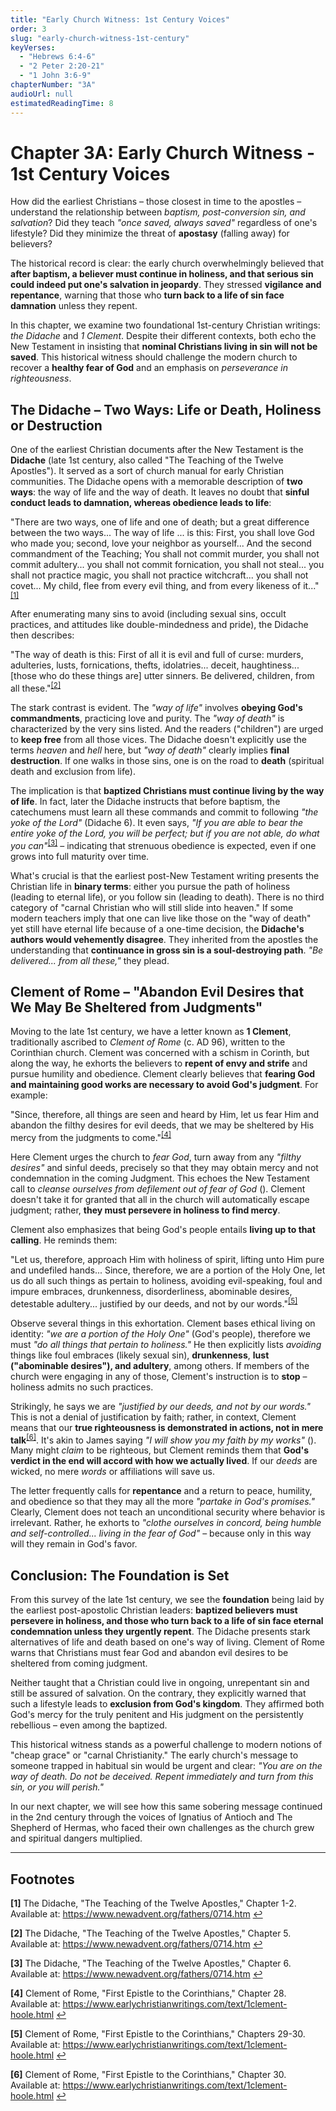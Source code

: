```yaml
---
title: "Early Church Witness: 1st Century Voices"
order: 3
slug: "early-church-witness-1st-century"
keyVerses:
  - "Hebrews 6:4-6"
  - "2 Peter 2:20-21"
  - "1 John 3:6-9"
chapterNumber: "3A"
audioUrl: null
estimatedReadingTime: 8
---
```


# Chapter 3A: Early Church Witness - 1st Century Voices

How did the earliest Christians – those closest in time to the apostles – understand the relationship between *baptism, post-conversion sin, and salvation*? Did they teach *"once saved, always saved"* regardless of one's lifestyle? Did they minimize the threat of **apostasy** (falling away) for believers? 

The historical record is clear: the early church overwhelmingly believed that **after baptism, a believer must continue in holiness, and that serious sin could indeed put one's salvation in jeopardy**. They stressed **vigilance and repentance**, warning that those who **turn back to a life of sin face damnation** unless they repent.

In this chapter, we examine two foundational 1st-century Christian writings: *the Didache* and *1 Clement*. Despite their different contexts, both echo the New Testament in insisting that **nominal Christians living in sin will not be saved**. This historical witness should challenge the modern church to recover a **healthy fear of God** and an emphasis on *perseverance in righteousness*.

## The Didache – Two Ways: Life or Death, Holiness or Destruction

One of the earliest Christian documents after the New Testament is the **Didache** (late 1st century, also called "The Teaching of the Twelve Apostles"). It served as a sort of church manual for early Christian communities. The Didache opens with a memorable description of **two ways**: the way of life and the way of death. It leaves no doubt that **sinful conduct leads to damnation, whereas obedience leads to life**:

"There are two ways, one of life and one of death; but a great difference between the two ways... The way of life ... is this: First, you shall love God who made you; second, love your neighbor as yourself... And the second commandment of the Teaching; You shall not commit murder, you shall not commit adultery... you shall not commit fornication, you shall not steal... you shall not practice magic, you shall not practice witchcraft... you shall not covet... My child, flee from every evil thing, and from every likeness of it..."<sup><a href="#footnote-1" id="ref-1">[1]</a></sup>

After enumerating many sins to avoid (including sexual sins, occult practices, and attitudes like double-mindedness and pride), the Didache then describes:

"The way of death is this: First of all it is evil and full of curse: murders, adulteries, lusts, fornications, thefts, idolatries... deceit, haughtiness... [those who do these things are] utter sinners. Be delivered, children, from all these."<sup><a href="#footnote-2" id="ref-2">[2]</a></sup>

The stark contrast is evident. The *"way of life"* involves **obeying God's commandments**, practicing love and purity. The *"way of death"* is characterized by the very sins listed. And the readers ("children") are urged to **keep free** from all those vices. The Didache doesn't explicitly use the terms *heaven* and *hell* here, but *"way of death"* clearly implies **final destruction**. If one walks in those sins, one is on the road to **death** (spiritual death and exclusion from life).

The implication is that **baptized Christians must continue living by the way of life**. In fact, later the Didache instructs that before baptism, the catechumens must learn all these commands and commit to following *"the yoke of the Lord"* (Didache 6). It even says, *"If you are able to bear the entire yoke of the Lord, you will be perfect; but if you are not able, do what you can"*<sup><a href="#footnote-3" id="ref-3">[3]</a></sup> – indicating that strenuous obedience is expected, even if one grows into full maturity over time.

What's crucial is that the earliest post-New Testament writing presents the Christian life in **binary terms**: either you pursue the path of holiness (leading to eternal life), or you follow sin (leading to death). There is no third category of "carnal Christian who will still slide into heaven." If some modern teachers imply that one can live like those on the "way of death" yet still have eternal life because of a one-time decision, the **Didache's authors would vehemently disagree**. They inherited from the apostles the understanding that **continuance in gross sin is a soul-destroying path**. *"Be delivered... from all these,"* they plead.

## Clement of Rome – "Abandon Evil Desires that We May Be Sheltered from Judgments"

Moving to the late 1st century, we have a letter known as **1 Clement**, traditionally ascribed to *Clement of Rome* (c. AD 96), written to the Corinthian church. Clement was concerned with a schism in Corinth, but along the way, he exhorts the believers to **repent of envy and strife** and pursue humility and obedience. Clement clearly believes that **fearing God and maintaining good works are necessary to avoid God's judgment**. For example:

"Since, therefore, all things are seen and heard by Him, let us fear Him and abandon the filthy desires for evil deeds, that we may be sheltered by His mercy from the judgments to come."<sup><a href="#footnote-4" id="ref-4">[4]</a></sup>

Here Clement urges the church to *fear God*, turn away from any *"filthy desires"* and sinful deeds, precisely so that they may obtain mercy and not condemnation in the coming Judgment. This echoes the New Testament call to *cleanse ourselves from defilement out of fear of God* (<BibleVerse reference="2 Corinthians 7:1" />). Clement doesn't take it for granted that all in the church will automatically escape judgment; rather, **they must persevere in holiness to find mercy**.

Clement also emphasizes that being God's people entails **living up to that calling**. He reminds them:

"Let us, therefore, approach Him with holiness of spirit, lifting unto Him pure and undefiled hands... Since, therefore, we are a portion of the Holy One, let us do all such things as pertain to holiness, avoiding evil-speaking, foul and impure embraces, drunkenness, disorderliness, abominable desires, detestable adultery... justified by our deeds, and not by our words."<sup><a href="#footnote-5" id="ref-5">[5]</a></sup>

Observe several things in this exhortation. Clement bases ethical living on identity: *"we are a portion of the Holy One"* (God's people), therefore we must *"do all things that pertain to holiness."* He then explicitly lists *avoiding* things like foul embraces (likely sexual sin), **drunkenness**, **lust ("abominable desires"), and adultery**, among others. If members of the church were engaging in any of those, Clement's instruction is to **stop** – holiness admits no such practices.

Strikingly, he says we are *"justified by our deeds, and not by our words."* This is not a denial of justification by faith; rather, in context, Clement means that our **true righteousness is demonstrated in actions, not in mere talk**<sup><a href="#footnote-6" id="ref-6">[6]</a></sup>. It's akin to James saying *"I will show you my faith by my works"* (<BibleVerse reference="James 2:18" />). Many might *claim* to be righteous, but Clement reminds them that **God's verdict in the end will accord with how we actually lived**. If our *deeds* are wicked, no mere *words* or affiliations will save us.

The letter frequently calls for **repentance** and a return to peace, humility, and obedience so that they may all the more *"partake in God's promises."* Clearly, Clement does not teach an unconditional security where behavior is irrelevant. Rather, he exhorts to *"clothe ourselves in concord, being humble and self-controlled... living in the fear of God"* – because only in this way will they remain in God's favor.

## Conclusion: The Foundation is Set

From this survey of the late 1st century, we see the **foundation** being laid by the earliest post-apostolic Christian leaders: **baptized believers must persevere in holiness, and those who turn back to a life of sin face eternal condemnation unless they urgently repent**. The Didache presents stark alternatives of life and death based on one's way of living. Clement of Rome warns that Christians must fear God and abandon evil desires to be sheltered from coming judgment.

Neither taught that a Christian could live in ongoing, unrepentant sin and still be assured of salvation. On the contrary, they explicitly warned that such a lifestyle leads to **exclusion from God's kingdom**. They affirmed both God's mercy for the truly penitent and His judgment on the persistently rebellious – even among the baptized.

This historical witness stands as a powerful challenge to modern notions of "cheap grace" or "carnal Christianity." The early church's message to someone trapped in habitual sin would be urgent and clear: *"You are on the way of death. Do not be deceived. Repent immediately and turn from this sin, or you will perish."*

In our next chapter, we will see how this same sobering message continued in the 2nd century through the voices of Ignatius of Antioch and The Shepherd of Hermas, who faced their own challenges as the church grew and spiritual dangers multiplied.

---

## Footnotes

<p id="footnote-1"><strong>[1]</strong> The Didache, "The Teaching of the Twelve Apostles," Chapter 1-2. Available at: <a href="https://www.newadvent.org/fathers/0714.htm" target="_blank" rel="noopener">https://www.newadvent.org/fathers/0714.htm</a> <a href="#ref-1">↩</a></p>

<p id="footnote-2"><strong>[2]</strong> The Didache, "The Teaching of the Twelve Apostles," Chapter 5. Available at: <a href="https://www.newadvent.org/fathers/0714.htm" target="_blank" rel="noopener">https://www.newadvent.org/fathers/0714.htm</a> <a href="#ref-2">↩</a></p>

<p id="footnote-3"><strong>[3]</strong> The Didache, "The Teaching of the Twelve Apostles," Chapter 6. Available at: <a href="https://www.newadvent.org/fathers/0714.htm" target="_blank" rel="noopener">https://www.newadvent.org/fathers/0714.htm</a> <a href="#ref-3">↩</a></p>

<p id="footnote-4"><strong>[4]</strong> Clement of Rome, "First Epistle to the Corinthians," Chapter 28. Available at: <a href="https://www.earlychristianwritings.com/text/1clement-hoole.html" target="_blank" rel="noopener">https://www.earlychristianwritings.com/text/1clement-hoole.html</a> <a href="#ref-4">↩</a></p>

<p id="footnote-5"><strong>[5]</strong> Clement of Rome, "First Epistle to the Corinthians," Chapters 29-30. Available at: <a href="https://www.earlychristianwritings.com/text/1clement-hoole.html" target="_blank" rel="noopener">https://www.earlychristianwritings.com/text/1clement-hoole.html</a> <a href="#ref-5">↩</a></p>

<p id="footnote-6"><strong>[6]</strong> Clement of Rome, "First Epistle to the Corinthians," Chapter 30. Available at: <a href="https://www.earlychristianwritings.com/text/1clement-hoole.html" target="_blank" rel="noopener">https://www.earlychristianwritings.com/text/1clement-hoole.html</a> <a href="#ref-6">↩</a></p> 